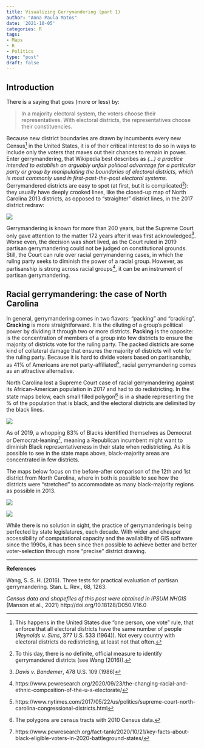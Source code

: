 ---
title: Visualizing Gerrymandering (part 1)
author: "Anna Paula Matos"
date: '2021-10-05'
categories: R
tags:
- Maps
- R
- Politics
type: "post"
draft: false
---

## Introduction

There is a saying that goes (more or less) by:

> In a majority electoral system, the voters choose their representatives. With electoral districts, the representatives choose their constituencies.

Because new district boundaries are drawn by incumbents every new Census^[This happens in the United States due “one person, one vote” rule, that enforce that all electoral districts have the same number of people (_Reynolds v. Sims_, 377 U.S. 533 (1964)). Not every country with electoral districts do redistricting, at least not that often.] in the United States, it is of their critical interest to do so in ways to include only the voters that maxes out their chances to remain in power. Enter gerrymandering, that Wikipedia best describes as _(...) a practice intended to establish an arguably unfair political advantage for a particular party or group by manipulating the boundaries of electoral districts, which is most commonly used in first-past-the-post electoral systems_.  Gerrymandered districts are easy to spot (at first, but it is complicated^[To this day, there is no definite, official measure to identify gerrymandered districts (see Wang (2016)).]): they usually have deeply crooked lines, like the closed-up map of North Carolina 2013 districts, as opposed to “straighter” district lines, in the 2017 district redraw:

![](E:/03_pesquisa/02_blog/github/blog/content/post/visualizing_gerrymandering_1/00_image.png)


Gerrymandering is known for more than 200 years, but the Supreme Court only gave attention to the matter 172 years after it was first acknowledged^[_Davis v. Bandemer_, 478 U.S. 109 (1986)]. Worse even, the decision was short lived, as the Court ruled in 2019 partisan gerrymandering could not be judged on constitutional grounds. Still, the Court can rule over racial gerrymandering cases, in which the ruling party seeks to diminish the power of a racial group. However, as partisanship is strong across racial groups^[https://www.pewresearch.org/2020/09/23/the-changing-racial-and-ethnic-composition-of-the-u-s-electorate/], it can be an instrument of partisan gerrymandering.


## Racial gerrymandering: the case of North Carolina

In general, gerrymandering comes in two flavors: “packing” and “cracking”. **Cracking** is more straightforward. It is the diluting of a group’s political power by dividing it through two or more districts. **Packing** is the opposite: is the concentration of members of a group into few districts to ensure the majority of districts vote for the ruling party. The packed districts are some kind of collateral damage that ensures the majority of districts will vote for the ruling party. Because it is hard to divide voters based on partisanship, as 41% of Americans are not party-affiliated^[https://www.nytimes.com/2017/05/22/us/politics/supreme-court-north-carolina-congressional-districts.html], racial gerrymandering comes as an attractive alternative. 

North Carolina lost a Supreme Court case of racial gerrymandering against its African-American population in 2017 and had to do redistricting. In the state maps below, each small filled polygon^[The polygons are census tracts with 2010 Census data.] is in a shade representing the % of the population that is black, and the electoral districts are delimited by the black lines.


![](E:/03_pesquisa/02_blog/github/blog/content/post/visualizing_gerrymandering_1/01_image.png)

As of 2019, a whopping 83% of Blacks identified themselves as Democrat or Democrat-leaning^[https://www.pewresearch.org/fact-tank/2020/10/21/key-facts-about-black-eligible-voters-in-2020-battleground-states/], meaning a Republican incumbent might want to diminish Black representativeness in their state when redistricting. As it is possible to see in the state maps above, black-majority areas are concentrated in few districts.

The maps below focus on the before-after comparison of the 12th and 1st district from North Carolina, where in both is possible to see how the districts were “stretched” to accommodate as many black-majority regions as possible in 2013.

![](E:/03_pesquisa/02_blog/github/blog/content/post/visualizing_gerrymandering_1/02_image.png)

![](E:/03_pesquisa/02_blog/github/blog/content/post/visualizing_gerrymandering_1/03_image.png)

While there is no solution in sight, the practice of gerrymandering is being perfected by state legislatures, each decade. With wider and cheaper accessibility of computational capacity and the availability of GIS software since the 1990s, it has been since then possible to achieve better and better voter-selection through more “precise” district drawing. 

***

**References**

Wang, S. S. H. (2016). Three tests for practical evaluation of partisan gerrymandering. Stan. L. Rev., 68, 1263.

_Census data and shapefiles of this post were obtained in IPSUM NHGIS_ (Manson et al., 2021) http://doi.org/10.18128/D050.V16.0
